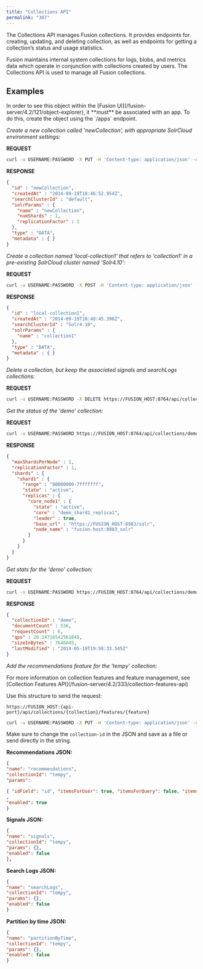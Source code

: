 ```yaml
---
title: "Collections API"
permalink: "307"
---
```



The Collections API manages Fusion collections.
It provides endpoints for creating, updating, and deleting collection,
as well as endpoints for getting a collection’s status and usage statistics.

Fusion maintains internal system collections for logs, blobs, and metrics data which
operate in conjunction with collections created by users.
The Collections API is used to manage all Fusion collections.

## Examples

<Note>
In order to see this object within the [Fusion UI](/fusion-server/4.2/121/object-explorer), it **must** be associated with an app. To do this, create the object using the `/apps` endpoint.
</Note>

*Create a new collection called 'newCollection', with appropriate SolrCloud environment settings:*

**REQUEST**

```bash
curl -u USERNAME:PASSWORD -X PUT -H 'Content-type: application/json' -d '{"solrParams":{"replicationFactor":1,"numShards":1}}' https://FUSION_HOST:8764/api/collections/newCollection
```

**RESPONSE**

```json
{
  "id" : "newCollection",
  "createdAt" : "2014-09-19T18:46:52.954Z",
  "searchClusterId" : "default",
  "solrParams" : {
    "name" : "newCollection",
    "numShards" : 1,
    "replicationFactor" : 1
  },
  "type" : "DATA",
  "metadata" : { }
}
```

*Create a collection named 'local-collection1' that refers to 'collection1' in a pre-existing SolrCloud cluster named 'Solr4.10':*

**REQUEST**

```bash
curl -u USERNAME:PASSWORD -X POST -H 'Content-type: application/json' -d '{"id":"local-collection1", "searchClusterId":"Solr4.10", "solrParams":{"name":"collection1"}}' https://FUSION_HOST:8764/api/collections
```

**RESPONSE**

```json
{
  "id" : "local-collection1",
  "createdAt" : "2014-09-19T18:48:45.396Z",
  "searchClusterId" : "Solr4.10",
  "solrParams" : {
    "name" : "collection1"
  },
  "type" : "DATA",
  "metadata" : { }
}
```

*Delete a collection, but keep the associated signals and searchLogs collections:*

**REQUEST**

```bash
curl -u USERNAME:PASSWORD -X DELETE https://FUSION_HOST:8764/api/collections/newCollection?purge=false
```

*Get the status of the 'demo' collection:*

**REQUEST**

```bash
curl -u USERNAME:PASSWORD https://FUSION_HOST:8764/api/collections/demo/status
```

**RESPONSE**

```json
{
  "maxShardsPerNode" : 1,
  "replicationFactor" : 1,
  "shards" : {
    "shard1" : {
      "range" : "80000000-7fffffff",
      "state" : "active",
      "replicas" : {
        "core_node1" : {
          "state" : "active",
          "core" : "demo_shard1_replica1",
          "leader" : true,
          "base_url" : "https://FUSION_HOST:8983/solr",
          "node_name" : "fusion-host:8983_solr"
        }
      }
    }
  }
}
```

*Get stats for the 'demo' collection:*

**REQUEST**

```bash
curl -u USERNAME:PASSWORD https://FUSION_HOST:8764/api/collections/demo/stats
```

**RESPONSE**

```json
{
  "collectionId" : "demo",
  "documentCount" : 536,
  "requestCount" : 6,
  "qps" : 28.34716542561849,
  "sizeInBytes" : 7646045,
  "lastModified" : "2014-05-19T19:58:33.545Z"
}
```

*Add the recommendations feature for the 'tempy' collection:*

<Note>
For more information on collection features and feature management, see [Collection Features API](/fusion-server/4.2/333/collection-features-api)
</Note>

Use this structure to send the request:

```
https://FUSION_HOST:{api-port}/api/collections/{collection}/features/{feature}
```

```bash
curl -u USERNAME:PASSWORD -X PUT -H 'Content-type: application/json' -d @enable-recommendations.json https://FUSION_HOST:8764/api/apps/Recommender-App/collections/tempy/features/recommendations -v
```

Make sure to change the `collection-id` in the JSON and save as a file or send directly in the string.

**Recommendations JSON:**

```json
{
"name": "recommendations",
"collectionId": "tempy",
"params":

{ "idField": "id", "itemsForUser": true, "itemsForQuery": false, "itemsForItem": true, "queriesForQuery": false }
,
"enabled": true
}
```

**Signals JSON:**

```json
{
"name": "signals",
"collectionId": "tempy",
"params": {},
"enabled": false
},
```

**Search Logs JSON:**

```json
{
"name": "searchLogs",
"collectionId": "tempy",
"params": {},
"enabled": false
}
```

**Partition by time JSON:**

```json
{
"name": "partitionByTime",
"collectionId": "tempy",
"params": {},
"enabled": false
}
```


